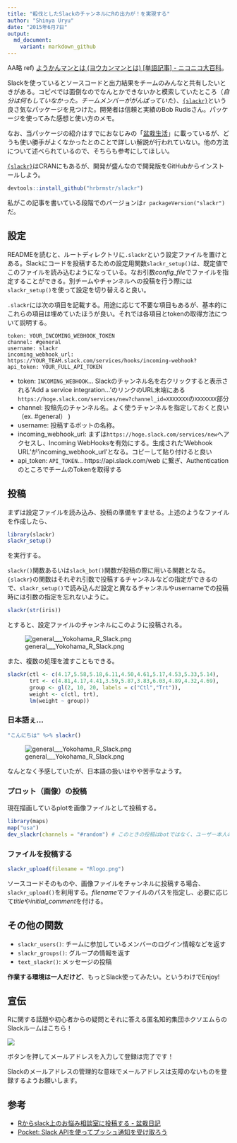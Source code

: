 ```yaml
---
title: "殺伐としたSlackのチャンネルにRの出力が！を実現する"
author: "Shinya Uryu"
date: "2015年6月7日"
output: 
  md_document:
    variant: markdown_github
---
```


AA略 ref) [ようかんマンとは (ヨウカンマンとは) [単語記事] - ニコニコ大百科](http://dic.nicovideo.jp/a/%E3%82%88%E3%81%86%E3%81%8B%E3%82%93%E3%83%9E%E3%83%B3)。

Slackを使っているとソースコードと出力結果をチームのみんなと共有したいときがある。コピペでは面倒なのでなんとかできないかと模索していたところ（*自分は何もしていなかった。チームメンバーががんばっていた*）、[`{slackr}`](https://github.com/hrbrmstr/slackr)という良さ気なパッケージを見つけた。開発者は信頼と実績のBob Rudisさん。パッケージを使ってみた感想と使い方のメモ。

なお、当パッケージの紹介はすでにおなじみの「[盆栽生活](http://d.hatena.ne.jp/dichika/20150701/p1)」に載っているが、どうも使い勝手がよくなかったとのことで詳しい解説が行われていない。他の方法について述べられているので、そちらも参考にしてほしい。

[`{slackr}`](https://github.com/hrbrmstr/slackr)はCRANにもあるが、開発が盛んなので開発版をGitHubからインストールしよう。

```r
devtools::install_github("hrbrmstr/slackr")
```

私がこの記事を書いている段階でのバージョンは`r packageVersion("slackr")`だ。

## 設定

READMEを読むと、ルートディレクトリに`.slackr`という設定ファイルを置けとある。Slackにコードを投稿するための設定用関数`slackr_setup()`は、既定値でこのファイルを読み込むようになっている。なお引数*config_file*でファイルを指定することができる。別チームやチャンネルへの投稿を行う際には`slackr_setup()`を使って設定を切り替えると良い。

`.slackr`には次の項目を記載する。用途に応じて不要な項目もあるが、基本的にこれらの項目は埋めていたほうが良い。それでは各項目とtokenの取得方法について説明する。

```
token: YOUR_INCOMING_WEBHOOK_TOKEN
channel: #general
username: slackr
incoming_webhook_url: https://YOUR_TEAM.slack.com/services/hooks/incoming-webhook?
api_token: YOUR_FULL_API_TOKEN
```

* token: `INCOMING_WEBHOOK`... Slackのチャンネル名を右クリックすると表示される'Add a service integration...'のリンクのURL末端にある`https://hoge.slack.com/services/new?channel_id=XXXXXXX`の`XXXXXXX`部分
* channel: 投稿先のチャンネル名。よく使うチャンネルを指定しておくと良い（ex. #general）
)
* username: 投稿するボットの名称。
* incoming_webhook_url: まずは`https://hoge.slack.com/services/new`へアクセスし、Incoming WebHooksを有効にする。生成された'Webhook URL'が'incoming_webhook_url'となる。コピーして貼り付けると良い
* api_token: `API_TOKEN`... https://api.slack.com/web に繋ぎ、AuthenticationのところでチームのTokenを取得する


## 投稿

まずは設定ファイルを読み込み、投稿の準備をすませる。上述のようなファイルを作成したら、

```r
library(slackr)
slackr_setup()
```

を実行する。

`slackr()`関数あるいは`slack_bot()`関数が投稿の際に用いる関数となる。`{slackr}`の関数はそれぞれ引数で投稿するチャンネルなどの指定ができるので、`slackr_setup()`で読み込んだ設定と異なるチャンネルやusernameでの投稿時には引数の指定を忘れないように。

```r
slackr(str(iris))
```

とすると、設定ファイルのチャンネルにこのように投稿される。

![general___Yokohama_R_Slack.png](https://qiita-image-store.s3.amazonaws.com/0/19462/da6c30d6-b557-a8df-d7d2-f5f556864035.png)

また、複数の処理を渡すこともできる。

```r
slackr(ctl <- c(4.17,5.58,5.18,6.11,4.50,4.61,5.17,4.53,5.33,5.14), 
       trt <- c(4.81,4.17,4.41,3.59,5.87,3.83,6.03,4.89,4.32,4.69), 
       group <- gl(2, 10, 20, labels = c("Ctl","Trt")), 
       weight <- c(ctl, trt), 
       lm(weight ~ group))
```

### 日本語ぇ...

```r
"こんにちは" %>% slackr()
```

![general___Yokohama_R_Slack.png](https://qiita-image-store.s3.amazonaws.com/0/19462/02e0becc-0c96-d682-305f-19d528157cab.png)

なんとなく予感していたが、日本語の扱いはやや苦手なようす。

### プロット（画像）の投稿

現在描画しているplotを画像ファイルとして投稿する。

```r
library(maps)
map("usa")
dev_slackr(channels = "#random") # このときの投稿はbotではなく、ユーザー本人のものとなる
```

### ファイルを投稿する

```r
slackr_upload(filename = "Rlogo.png")
```

ソースコードそのものや、画像ファイルをチャンネルに投稿する場合、`slackr_upload()`を利用する。*filename*でファイルのパスを指定し、必要に応じて*title*や*initial_comment*を付ける。

## その他の関数

* `slackr_users()`: チームに参加しているメンバーのログイン情報などを返す
* `slackr_groups()`: グループの情報を返す
* `text_slackr()`: メッセージの投稿

**作業する環境は一人だけど**、もっとSlack使ってみたい。というわけでEnjoy!

## 宣伝

Rに関する話題や初心者からの疑問とそれに答える匿名知的集団ホクソエムらのSlackルームはこちら！

<a href="https://r-wakalang.herokuapp.com"><img src="https://r-wakalang.herokuapp.com/badge.svg"></a>

ボタンを押してメールアドレスを入力して登録は完了です！

Slackのメールアドレスの管理的な意味でメールアドレスは支障のないものを登録するようお願いします。

## 参考

* [Rからslack上のお悩み相談室に投稿する - 盆栽日記](http://d.hatena.ne.jp/dichika/20150701/p1)
* [Pocket: Slack APIを使ってプッシュ通知を受け取ろう](https://getpocket.com/a/read/743583868)

